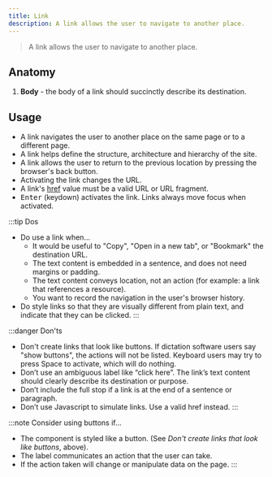 ```yaml
---
title: Link
description: A link allows the user to navigate to another place.
---
```


> A link allows the user to navigate to another place.

## Anatomy

1. **Body** - the body of a link should succinctly describe its destination.

## Usage

- A link navigates the user to another place on the same page or to a different page.
- A link helps define the structure, architecture and hierarchy of the site.
- A link allows the user to return to the previous location by pressing the browser's back button.
- Activating the link changes the URL.
- A link's [href](https://developer.mozilla.org/en-US/docs/Web/HTML/Element/a#attr-href) value must be a valid URL or URL fragment.
- <kbd>Enter</kbd> (keydown) activates the link. Links always move focus when activated.

:::tip Dos
- Do use a link when…
    - It would be useful to "Copy", "Open in a new tab", or "Bookmark" the destination URL.
    - The text content is embedded in a sentence, and does not need margins or padding.
    - The text content conveys location, not an action (for example: a link that references a resource).
    - You want to record the navigation in the user's browser history.
- Do style links so that they are visually different from plain text, and indicate that they can be clicked.
:::

:::danger Don'ts
- Don't create links that look like buttons. If dictation software users say "show buttons", the actions will not be listed. Keyboard users may try to press Space to activate, which will do nothing.
- Don’t use an ambiguous label like “click here”. The link’s text content should clearly describe its destination or purpose.
- Don’t include the full stop if a link is at the end of a sentence or paragraph.
- Don’t use Javascript to simulate links. Use a valid href instead.
:::

:::note Consider using buttons if...
- The component is styled like a button. (See _Don't create links that look like buttons_, above).
- The label communicates an action that the user can take.
- If the action taken will change or manipulate data on the page.
:::
